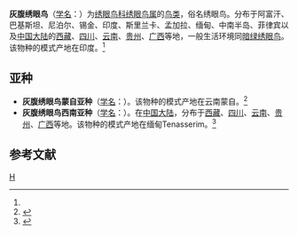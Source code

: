 {{Speciesbox
| genus = Zosterops
| species = palpebrosa
| status = LC
| status_system = IUCN3.1
| status_ref = <ref>{{IUCN|id=22714030 |title=''Zosterops palpebrosus'' |assessor=BirdLife International |assessor-link=BirdLife International |version=2013.2 |year=2012 |accessdate=26 November 2013}}</ref>
| image = Oriental White Eye- Bhopal I IMG 0656.jpg
| authority = (Temminck)<ref name='id4059'>{{cite web| url =http://www.bioinfo.cn/db05/BjdwSpecies.php?action=view&id=4059| title =灰腹绣眼鸟| work =《中国动物物种编目数据库》| publisher =中国科学院微生物研究所| author =中国科学院动物研究所| accessdate =2009-04-04| deadurl =yes| archiveurl =https://web.archive.org/web/20160305060034/http://www.bioinfo.cn/db05/BjdwSpecies.php?action=view&id=4059| archivedate =2016-03-05}}</ref>
}}

'''灰腹绣眼鸟'''（[[学名|学名]]：{{lang|la|''Zosterops palpebrosa''}}）为[[绣眼鸟科|绣眼鸟科]][[绣眼鸟属|绣眼鸟属]]的[[鸟类|鸟类]]，俗名绣眼鸟。分布于阿富汗、巴基斯坦、尼泊尔、锡金、印度、斯里兰卡、孟加拉、缅甸、中南半岛、菲律宾以及[[中国大陆|中国大陆]]的[[西藏|西藏]]、[[四川|四川]]、[[云南|云南]]、[[贵州|贵州]]、[[广西|广西]]等地，一般生活环境同[[暗绿绣眼鸟|暗绿绣眼鸟]]。该物种的模式产地在印度。<ref name='id4059'/>

== 亚种 ==
* '''灰腹绣眼鸟蒙自亚种'''（[[学名|学名]]：{{lang|la|''Zosterops palpebrosa joannae''}}）。该物种的模式产地在云南蒙自。<ref name='id4060'>{{cite web| url =http://www.bioinfo.cn/db05/BjdwSpecies.php?action=view&id=4060| title =灰腹绣眼鸟蒙自亚种| work =《中国动物物种编目数据库》| publisher =中国科学院微生物研究所| author =中国科学院动物研究所| accessdate =2009-04-04| deadurl =yes| archiveurl =https://web.archive.org/web/20160305100354/http://www.bioinfo.cn/db05/BjdwSpecies.php?action=view&id=4060| archivedate =2016-03-05}}</ref>
* '''灰腹绣眼鸟西南亚种'''（[[学名|学名]]：{{lang|la|''Zosterops palpebrosa siamensis''}}）。在[[中国大陆|中国大陆]]，分布于[[西藏|西藏]]、[[四川|四川]]、[[云南|云南]]、[[贵州|贵州]]、[[广西|广西]]等地。该物种的模式产地在缅甸Tenasserim。<ref name='id4061'>{{cite web| url =http://www.bioinfo.cn/db05/BjdwSpecies.php?action=view&id=4061| title =灰腹绣眼鸟西南亚种| work =《中国动物物种编目数据库》| publisher =中国科学院微生物研究所| author =中国科学院动物研究所| accessdate =2009-04-04| deadurl =yes| archiveurl =https://web.archive.org/web/20160305002215/http://www.bioinfo.cn/db05/BjdwSpecies.php?action=view&id=4061| archivedate =2016-03-05}}</ref>

== 参考文献 ==
{{reflist}}
{{Taxonbar|from=Q795545}}

[[Category:繡眼鳥屬|H]]


{{雀形目小作品}}